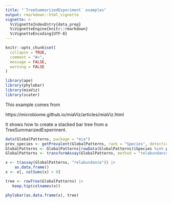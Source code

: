 ```yaml
---
title: "`TreeSummarizedExperiment` examples"
output: rmarkdown::html_vignette
vignette: >
  %\VignetteIndexEntry{data_prep}
  %\VignetteEngine{knitr::rmarkdown}
  %\VignetteEncoding{UTF-8}
---
```


```r
knitr::opts_chunk$set(
  collapse = TRUE,
  comment = "#>",
  message = FALSE,
  warning = FALSE
)
```

```r
library(ape)
library(phylobar)
library(miaViz)
library(scater)
```

This example comes from

https://microbiome.github.io/miaViz/articles/miaViz.html

It shows how to create a stacked bar tree from a TreeSummarizedExperiment.

```r
data(GlobalPatterns, package = "mia")
prev_species <- getPrevalent(GlobalPatterns, rank = "Species", detection = 0.01)
GlobalPatterns <- GlobalPatterns[rowData(GlobalPatterns)$Species %in% prev_species, ]
GlobalPatterns <- transformAssay(GlobalPatterns, method = "relabundance")
```

```r
x <- t(assay(GlobalPatterns, "relabundance")) |>
    as.data.frame()
x <- x[, colSums(x) > 0]

tree <- rowTree(GlobalPatterns) |>
   keep.tip(colnames(x))
```

```r
phylobar(as.data.frame(x), tree)
```

